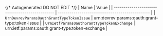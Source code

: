 {/* Autogenerated DO NOT EDIT  */}
| Name                                            | Value                                           |
| ----------------------------------------------- | ----------------------------------------------- |
| `UrnDevrevParamsOauthGrantTypeTokenIssue`       | urn:devrev:params:oauth:grant-type:token-issue  |
| `UrnIetfParamsOauthGrantTypeTokenExchange`      | urn:ietf:params:oauth:grant-type:token-exchange |